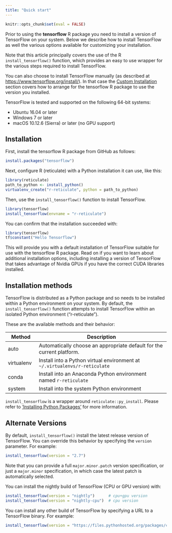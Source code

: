 ```yaml
---
title: "Quick start"
---
```


```r
knitr::opts_chunk$set(eval = FALSE)
```

Prior to using the **tensorflow** R package you need to install a version of TensorFlow
on your system. Below we describe how to install TensorFlow as well the various
options available for customizing your installation.

Note that this article principally covers the use of the R `install_tensorflow()` function,
which provides an easy to use wrapper for the various steps required to install
TensorFlow.

You can also choose to install TensorFlow manually (as described at <https://www.tensorflow.org/install/>). In that case the [Custom Installation](/installation/custom) section
covers how to arrange for the tensorflow R package to use the version you installed.

TensorFlow is tested and supported on the following 64-bit systems:

- Ubuntu 16.04 or later
- Windows 7 or later
- macOS 10.12.6 (Sierra) or later (no GPU support)

## Installation

First, install the tensorflow R package from GitHub as follows:

```r
install.packages("tensorflow")
```

Next, configure R (reticulate) with a Python installation it can use, like this:

```r
library(reticulate)
path_to_python <- install_python()
virtualenv_create("r-reticulate", python = path_to_python)
```



Then, use the `install_tensorflow()` function to install TensorFlow.

```r
library(tensorflow)
install_tensorflow(envname = "r-reticulate")
```

You can confirm that the installation succeeded with:

```r
library(tensorflow)
tf$constant("Hello Tensorflow")
```

This will provide you with a default installation of TensorFlow suitable for use
with the tensorflow R package. Read on if you want to learn about additional installation options, including installing a version of TensorFlow that takes advantage of Nvidia GPUs if you have the correct CUDA libraries installed.

## Installation methods

TensorFlow is distributed as a Python package and so needs to be installed within a Python environment on your system. By default, the `install_tensorflow()` function attempts to install TensorFlow within an isolated Python environment ("r-reticulate").

These are the available methods and their behavior:

| Method  | Description  |
|--------------|----------------------------------------------------------|
| auto  | Automatically choose an appropriate default for the current platform. |
| virtualenv  | Install into a Python virtual environment at `~/.virtualenvs/r-reticulate` |
| conda  | Install into an Anaconda Python environment named `r-reticulate` |
| system  | Install into the system Python environment  |


`install_tensorflow` is a wrapper around `reticulate::py_install`. Please refer to ['Installing Python Packages'](https://rstudio.github.io/reticulate/articles/python_packages.html) for more information.

## Alternate Versions

By default, `install_tensorflow()` install the latest release version of TensorFlow. You can override this behavior by specifying the `version` parameter. For example:

```r
install_tensorflow(version = "2.7")
```

Note that you can provide a full `major.minor.patch` version specification, or just a `major.minor` specification, in which case the latest patch is automatically selected.

You can install the nightly build of TensorFlow (CPU or GPU version) with:

```r
install_tensorflow(version = "nightly")      # cpu+gpu version
install_tensorflow(version = "nightly-cpu")  # cpu version
```

You can install any other build of TensorFlow by specifying a URL to a TensorFlow binary. For example:

```r
install_tensorflow(version = "https://files.pythonhosted.org/packages/c2/c1/a035e377cf5a5b90eff27f096448fa5c5a90cbcf13b7eb0673df888f2c2d/tf_nightly-1.12.0.dev20180918-cp36-cp36m-manylinux1_x86_64.whl")
```
